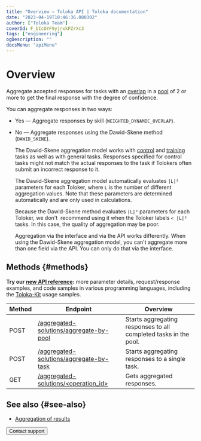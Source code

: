 ```yaml
---
title: "Overview — Toloka API | Toloka documentation"
date: "2023-04-19T10:46:36.080302"
author: ["Toloka Team"]
coverId: F_bIcOYF9yjrxkPZrXc3
tags: ["engineering"]
ogDescription: ""
docsMenu: "apiMenu"
---
```


# Overview

Aggregate accepted responses for tasks with an [overlap](/docs/glossary#overlap) in a [pool](/docs/glossary#pool) of 2 or more to get the final response with the degree of confidence.

You can aggregate responses in two ways:

- Yes — Aggregate responses by skill (`WEIGHTED_DYNAMIC_OVERLAP`).
- No — Aggregate responses using the Dawid-Skene method (`DAWID_SKENE`).

    The Dawid-Skene aggregation model works with [control](/docs/glossary#control-task) and [training](/docs/glossary#training-task) tasks as well as with general tasks. Responses specified for control tasks might not match the actual responses to the task if Tolokers often submit an incorrect response to it.

    The Dawid-Skene aggregation model automatically evaluates `|L|²` parameters for each Toloker, where `L` is the number of different aggregation values. Note that these parameters are determined automatically and are only used in calculations.

    Because the Dawid-Skene method evaluates `|L|²` parameters for each Toloker, we don't  recommend using it when the Toloker labels `< |L|²` tasks. In this case, the quality of aggregation may be poor.

    Aggregation via the interface and via the API works differently. When using the Dawid-Skene aggregation model, you can't aggregate more than one field via the API. You can only do that via the interface.

## Methods {#methods}

<Note mode="tip" title="Tip">

**Try our [new API reference](https://toloka.ai/docs/api/api-reference/#tag--aggregated-solution):** more parameter details, request/response examples, and code samples in various programming languages, including the [Toloka-Kit](/docs/toloka-kit/) usage samples.

</Note>

Method | Endpoint | Overview
----- | ----- | -----
POST | [/aggregated-solutions/aggregate-by-pool](/docs/api/aggregate-by-pool) | Starts aggregating responses to all completed tasks in the pool.
POST | [/aggregated-solutions/aggregate-by-task](/docs/api/aggregate-by-task) | Starts aggregating responses to a single task.
GET | [/aggregated-solutions/<operation_id>](/docs/api/get-aggregated-result) | Gets aggregated responses.

## See also {#see-also}

- [Aggregation of results](/docs/guide/result-aggregation)

<Button themeColor="light" view="default" size="l" type="link" url="/docs/guide/troubleshooting/support?form-source=api-aggregated-solutions">Contact support</Button>